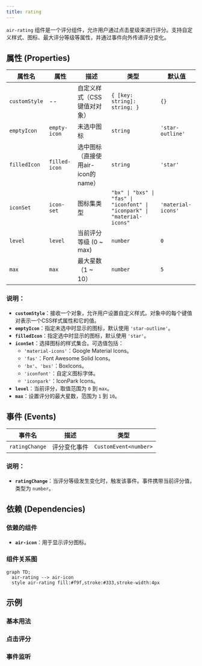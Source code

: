 ```yaml
---
title: rating
---
```

`air-rating` 组件是一个评分组件，允许用户通过点击星级来进行评分。支持自定义样式、图标、最大评分等级等属性，并通过事件向外传递评分变化。

## 属性 (Properties)

| 属性名        | 属性       | 描述                                   | 类型                                                                 | 默认值              |
| ------------- | ----------- | -------------------------------------- | -------------------------------------------------------------------- | ------------------- |
| `customStyle` | --          | 自定义样式（CSS键值对对象）             | `{ [key: string]: string; }`                                         | `{}`                |
| `emptyIcon`   | `empty-icon`| 未选中图标                             | `string`                                                             | `'star-outline'`     |
| `filledIcon`  | `filled-icon`| 选中图标（直接使用air-icon的name）    | `string`                                                             | `'star'`             |
| `iconSet`     | `icon-set`  | 图标集类型                             | `"bx" \| "bxs" \| "fas" \| "iconfont" \| "iconpark" \| "material-icons"` | `'material-icons'`  |
| `level`       | `level`     | 当前评分等级 (0 ~ max)                | `number`                                                             | `0`                  |
| `max`         | `max`       | 最大星数（1 ~ 10）                     | `number`                                                             | `5`                  |

### 说明：
- **`customStyle`**：接收一个对象，允许用户设置自定义样式。对象中的每个键值对表示一个CSS样式属性和它的值。
- **`emptyIcon`**：指定未选中时显示的图标，默认使用 `'star-outline'`。
- **`filledIcon`**：指定选中时显示的图标，默认使用 `'star'`。
- **`iconSet`**：选择图标的样式集合。可选值包括：
  - `'material-icons'`：Google Material Icons。
  - `'fas'`：Font Awesome Solid Icons。
  - `'bx'`、`'bxs'`：BoxIcons。
  - `'iconfont'`：自定义图标字体。
  - `'iconpark'`：IconPark Icons。
- **`level`**：当前评分，取值范围为 `0` 到 `max`。
- **`max`**：设置评分的最大星数，范围为 `1` 到 `10`。

## 事件 (Events)

| 事件名       | 描述               | 类型                    |
| ------------ | ------------------ | ----------------------- |
| `ratingChange` | 评分变化事件        | `CustomEvent<number>`   |

### 说明：
- **`ratingChange`**：当评分等级发生变化时，触发该事件。事件携带当前评分值，类型为 `number`。

## 依赖 (Dependencies)

### 依赖的组件

- **`air-icon`**：用于显示评分图标。

### 组件关系图

```mermaid
graph TD;
  air-rating --> air-icon
  style air-rating fill:#f9f,stroke:#333,stroke-width:4px
```

## 示例
### 基本用法

<air-previewer size="auto">
<air-rating
  icon-set="material-icons"
  filled-icon="star"
  empty-icon="star_border"
  level="3"
  max="5"
  customStyle="{ 'background-color': 'lightgray', 'padding': '10px' }">
</air-rating>
</air-previewer>

### 点击评分
<air-previewer size="auto">
<air-rating
  icon-set="fas"
  filled-icon="fa-star"
  empty-icon="fa-star-o"
  level="4"
  max="5"
  customStyle="{ 'color': 'gold' }">
</air-rating>
</air-previewer>

### 事件监听
<air-previewer size="auto">
<air-rating size="auto"
  icon-set="bx"
  filled-icon="bxs-star"
  empty-icon="bxs-star-outline"
  level="2"
  max="5"
  customStyle="{ 'margin': '20px' }"
  onratingChange="handleRatingChange"></air-rating>
</air-previewer>
